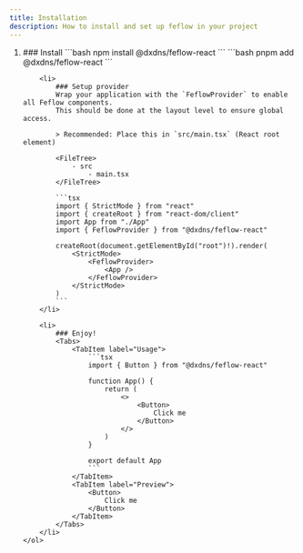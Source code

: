 ```yaml
---
title: Installation
description: How to install and set up feflow in your project
---
```



<Steps>
    <ol>
        <li>
            ### Install
            <Tabs>
                <TabItem label="npm" icon="npm">
                    ```bash
                    npm install @dxdns/feflow-react
                    ```
                </TabItem>
                <TabItem label="pnpm" icon="pnpm">
                    ```bash
                    pnpm add @dxdns/feflow-react
                    ```
                </TabItem>
            </Tabs>
        </li>

        <li>
            ### Setup provider
            Wrap your application with the `FeflowProvider` to enable all Feflow components.
            This should be done at the layout level to ensure global access.

            > Recommended: Place this in `src/main.tsx` (React root element)

            <FileTree>
                - src
                    - main.tsx
            </FileTree>

            ```tsx
            import { StrictMode } from "react"
            import { createRoot } from "react-dom/client"
            import App from "./App"
            import { FeflowProvider } from "@dxdns/feflow-react"

            createRoot(document.getElementById("root")!).render(
                <StrictMode>
                    <FeflowProvider>
                        <App />
                    </FeflowProvider>
                </StrictMode>
            )
            ```
        </li>

        <li>
            ### Enjoy!
            <Tabs>
                <TabItem label="Usage">
                    ```tsx
                    import { Button } from "@dxdns/feflow-react"

                    function App() {
                        return (
                            <>
                                <Button>
                                    Click me
                                </Button>
                            </>
                        )
                    }

                    export default App
                    ```
                </TabItem>
                <TabItem label="Preview">
                    <Button>
                        Click me
                    </Button>
                </TabItem>
            </Tabs>
        </li>
    </ol>

</Steps>

